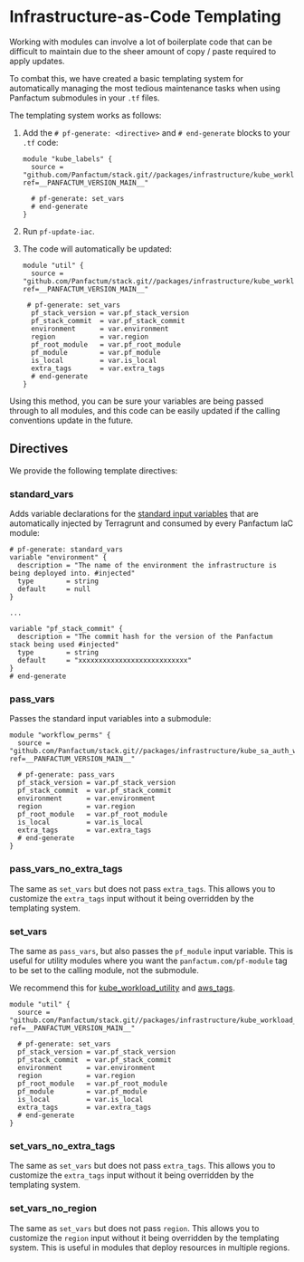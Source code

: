 # Infrastructure-as-Code Templating

Working with modules can involve a lot of boilerplate code that can be difficult to maintain due
to the sheer amount of copy / paste required to apply updates.

To combat this, we have created a basic templating system for automatically managing the most tedious maintenance tasks
when using Panfactum submodules in your `.tf` files.

The templating system works as follows:

1. Add the `# pf-generate: <directive>` and `# end-generate` blocks to your `.tf` code:

   ```hcl
   module "kube_labels" {
     source = "github.com/Panfactum/stack.git//packages/infrastructure/kube_workload_utility?ref=__PANFACTUM_VERSION_MAIN__"

     # pf-generate: set_vars
     # end-generate
   }
   ```

2. Run `pf-update-iac`.

3. The code will automatically be updated:

   ```hcl
   module "util" {
     source = "github.com/Panfactum/stack.git//packages/infrastructure/kube_workload_utility?ref=__PANFACTUM_VERSION_MAIN__"

    # pf-generate: set_vars
     pf_stack_version = var.pf_stack_version
     pf_stack_commit  = var.pf_stack_commit
     environment      = var.environment
     region           = var.region
     pf_root_module   = var.pf_root_module
     pf_module        = var.pf_module
     is_local         = var.is_local
     extra_tags       = var.extra_tags
     # end-generate
   }
   ```

Using this method, you can be sure your variables are being passed through to all modules, and this code can be
easily updated if the calling conventions update in the future.

## Directives

We provide the following template directives:

### standard\_vars

Adds variable declarations for the
[standard input variables](/docs/main/reference/infrastructure-modules/overview#standard-variables) that are automatically
injected by Terragrunt and consumed by every Panfactum IaC module:

```hcl
# pf-generate: standard_vars
variable "environment" {
  description = "The name of the environment the infrastructure is being deployed into. #injected"
  type        = string
  default     = null
}

...

variable "pf_stack_commit" {
  description = "The commit hash for the version of the Panfactum stack being used #injected"
  type        = string
  default     = "xxxxxxxxxxxxxxxxxxxxxxxxxxx"
}
# end-generate
```

### pass\_vars

Passes the standard input variables into a submodule:

```hcl
module "workflow_perms" {
  source = "github.com/Panfactum/stack.git//packages/infrastructure/kube_sa_auth_workflow?ref=__PANFACTUM_VERSION_MAIN__"

  # pf-generate: pass_vars
  pf_stack_version = var.pf_stack_version
  pf_stack_commit  = var.pf_stack_commit
  environment      = var.environment
  region           = var.region
  pf_root_module   = var.pf_root_module
  is_local         = var.is_local
  extra_tags       = var.extra_tags
  # end-generate
}
```

### pass\_vars\_no\_extra\_tags

The same as `set_vars` but does not pass `extra_tags`. This allows you to customize the `extra_tags` input
without it being overridden by the templating system.

### set\_vars

The same as `pass_vars`, but also passes the `pf_module` input variable. This is useful for utility modules
where you want the `panfactum.com/pf-module` tag to be set to the calling module, not the submodule.

We recommend this for [kube\_workload\_utility](/docs/main/reference/infrastructure-modules/submodule/kubernetes/kube_workload_utility)
and [aws\_tags](/docs/main/reference/infrastructure-modules/submodule/aws/aws_tags).

```hcl
module "util" {
  source = "github.com/Panfactum/stack.git//packages/infrastructure/kube_workload_utility?ref=__PANFACTUM_VERSION_MAIN__"

  # pf-generate: set_vars
  pf_stack_version = var.pf_stack_version
  pf_stack_commit  = var.pf_stack_commit
  environment      = var.environment
  region           = var.region
  pf_root_module   = var.pf_root_module
  pf_module        = var.pf_module
  is_local         = var.is_local
  extra_tags       = var.extra_tags
  # end-generate
}
```

### set\_vars\_no\_extra\_tags

The same as `set_vars` but does not pass `extra_tags`. This allows you to customize the `extra_tags` input
without it being overridden by the templating system.

### set\_vars\_no\_region

The same as `set_vars` but does not pass `region`. This allows you to customize the `region` input
without it being overridden by the templating system. This is useful in modules that deploy resources in
multiple regions.

